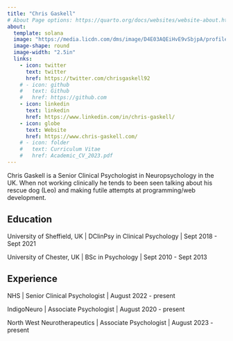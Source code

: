 ```yaml
---
title: "Chris Gaskell"
# About Page options: https://quarto.org/docs/websites/website-about.html
about:
  template: solana
  image: "https://media.licdn.com/dms/image/D4E03AQEiHvE9vSbjpA/profile-displayphoto-shrink_800_800/0/1693658306851?e=1711584000&v=beta&t=DPobxl5mGR9w-4Mzm7EUahdAD2NoJXWyVzrRL8_1QyE"
  image-shape: round
  image-width: "2.5in"
  links:
    - icon: twitter
      text: twitter
      href: https://twitter.com/chrisgaskell92
    # - icon: github
    #   text: Github
    #   href: https://github.com
    - icon: linkedin
      text: linkedin
      href: https://www.linkedin.com/in/chris-gaskell/
    - icon: globe
      text: Website
      href: https://www.chris-gaskell.com/
    # - icon: folder
    #   text: Curriculum Vitae
    #   href: Academic_CV_2023.pdf
---
```


Chris Gaskell is a Senior Clinical Psychologist in Neuropsychology in the UK. When not working clinically he tends to been seen talking about his rescue dog (Leo) and making futile attempts at programming/web development.

## Education

University of Sheffield, UK \| DClinPsy in Clinical Psychology \| Sept 2018 - Sept 2021

University of Chester, UK \| BSc in Psychology \| Sept 2010 - Sept 2013

## Experience

NHS \| Senior Clinical Psychologist \| August 2022 - present

IndigoNeuro \| Associate Psychologist \| August 2020 - present

North West Neurotherapeutics \| Associate Psychologist \| August 2023 - present
